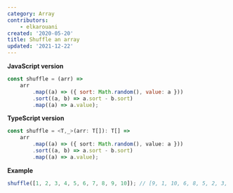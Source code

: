 ```yaml
---
category: Array
contributors:
    - elkarouani
created: '2020-05-20'
title: Shuffle an array
updated: '2021-12-22'
---
```


**JavaScript version**

```js shuffle.js
const shuffle = (arr) =>
    arr
        .map((a) => ({ sort: Math.random(), value: a }))
        .sort((a, b) => a.sort - b.sort)
        .map((a) => a.value);
```

**TypeScript version**

```ts shuffle.ts
const shuffle = <T,_>(arr: T[]): T[] =>
    arr
        .map((a) => ({ sort: Math.random(), value: a }))
        .sort((a, b) => a.sort - b.sort)
        .map((a) => a.value);
```

**Example**

```js example.js
shuffle([1, 2, 3, 4, 5, 6, 7, 8, 9, 10]); // [9, 1, 10, 6, 8, 5, 2, 3, 7, 4]
```
